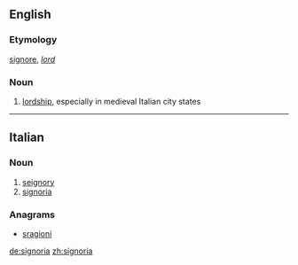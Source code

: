 ==English==

===Etymology===
{{etyl|la}} [[signore]], ''[[lord]]''

===Noun===
{{wikipedia}}
{{en-noun|-}}

# [[lordship]], especially in medieval Italian city states

----

==Italian==

===Noun===
{{wikipedia|Signoria cittadina|lang=it}}
{{it-noun|signori|f|a|e}}

# [[seignory]]
# [[#English|signoria]]

===Anagrams===
* [[sragioni#Italian|sragioni]]

[[de:signoria]]
[[zh:signoria]]